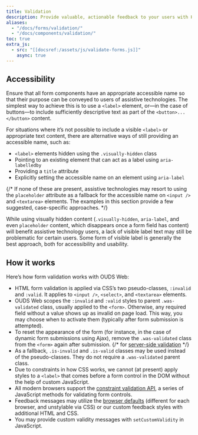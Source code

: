 ```yaml
---
title: Validation
description: Provide valuable, actionable feedback to your users with HTML5 form validation, via browser default behaviors or custom styles and JavaScript.
aliases:
  - "/docs/forms/validation/"
  - "/docs/components/validation/"
toc: true
extra_js:
  - src: "[[docsref:/assets/js/validate-forms.js]]"
    async: true
---
```


## Accessibility

Ensure that all form components have an appropriate accessible name so that their purpose can be conveyed to users of assistive technologies. The simplest way to achieve this is to use a `<label>` element, or—in the case of buttons—to include sufficiently descriptive text as part of the `<button>...</button>` content.

For situations where it’s not possible to include a visible `<label>` or appropriate text content, there are alternative ways of still providing an accessible name, such as:

- `<label>` elements hidden using the `.visually-hidden` class
- Pointing to an existing element that can act as a label using `aria-labelledby`
- Providing a `title` attribute
- Explicitly setting the accessible name on an element using `aria-label`

{/* If none of these are present, assistive technologies may resort to using the `placeholder` attribute as a fallback for the accessible name on `<input />` and `<textarea>` elements. The examples in this section provide a few suggested, case-specific approaches. */}

While using visually hidden content (`.visually-hidden`, `aria-label`, and even `placeholder` content, which disappears once a form field has content) will benefit assistive technology users, a lack of visible label text may still be problematic for certain users. Some form of visible label is generally the best approach, both for accessibility and usability.

## How it works

Here’s how form validation works with OUDS Web:

- HTML form validation is applied via CSS’s two pseudo-classes, `:invalid` and `:valid`. It applies to `<input />`, `<select>`, and `<textarea>` elements.
- OUDS Web scopes the `:invalid` and `:valid` styles to parent `.was-validated` class, usually applied to the `<form>`. Otherwise, any required field without a value shows up as invalid on page load. This way, you may choose when to activate them (typically after form submission is attempted).
- To reset the appearance of the form (for instance, in the case of dynamic form submissions using Ajax), remove the `.was-validated` class from the `<form>` again after submission.
{/* for [server-side validation](#server-side) */}
- As a fallback, `.is-invalid` and `.is-valid` classes may be used instead of the pseudo-classes. They do not require a `.was-validated` parent class.
- Due to constraints in how CSS works, we cannot (at present) apply styles to a `<label>` that comes before a form control in the DOM without the help of custom JavaScript.
- All modern browsers support the [constraint validation API](https://html.spec.whatwg.org/multipage/form-control-infrastructure.html#the-constraint-validation-api), a series of JavaScript methods for validating form controls.
- Feedback messages may utilize the [browser defaults](#browser-defaults) (different for each browser, and unstylable via CSS) or our custom feedback styles with additional HTML and CSS.
- You may provide custom validity messages with `setCustomValidity` in JavaScript.
